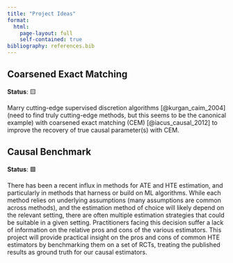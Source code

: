 ```yaml
---
title: "Project Ideas"
format:
  html:
    page-layout: full
    self-contained: true
bibliography: references.bib
---
```


## Coarsened Exact Matching
**Status**: 🟨

Marry cutting-edge supervised discretion algorithms [@kurgan_caim_2004]
(need to find truly cutting-edge methods, but this seems to be the canonical
example) with coarsened exact matching (CEM) [@iacus_causal_2012] to improve
the recovery of true causal parameter(s) with CEM.

## Causal Benchmark
**Status**: 🟩

There has been a recent influx in methods for ATE and HTE estimation, and
particularly in methods that harness or build on ML algorithms. While each 
method relies on underlying assumptions (many assumptions are common 
across methods), and the estimation method of choice will likely depend on
the relevant setting, there are often multiple estimation strategies that could
be suitable in a given setting. Practitioners facing this decision suffer a
lack of information on the relative pros and cons of the various estimators.
This project will provide practical insight on the pros and cons of common
HTE estimators by benchmarking them on a set of RCTs, treating the published
results as ground truth for our causal estimators.